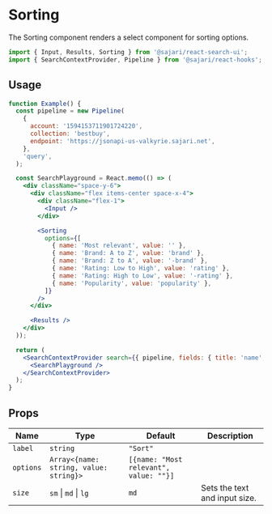
<SEO title="Sorting" description="The Sorting component renders a select component for sorting options." />

# Sorting

The Sorting component renders a select component for sorting options.

```js
import { Input, Results, Sorting } from '@sajari/react-search-ui';
import { SearchContextProvider, Pipeline } from '@sajari/react-hooks';
```

## Usage

```jsx
function Example() {
  const pipeline = new Pipeline(
    {
      account: '1594153711901724220',
      collection: 'bestbuy',
      endpoint: 'https://jsonapi-us-valkyrie.sajari.net',
    },
    'query',
  );

  const SearchPlayground = React.memo(() => (
    <div className="space-y-6">
      <div className="flex items-center space-x-4">
        <div className="flex-1">
          <Input />
        </div>

        <Sorting
          options={[
            { name: 'Most relevant', value: '' },
            { name: 'Brand: A to Z', value: 'brand' },
            { name: 'Brand: Z to A', value: '-brand' },
            { name: 'Rating: Low to High', value: 'rating' },
            { name: 'Rating: High to Low', value: '-rating' },
            { name: 'Popularity', value: 'popularity' },
          ]}
        />
      </div>

      <Results />
    </div>
  ));

  return (
    <SearchContextProvider search={{ pipeline, fields: { title: 'name', subtitle: 'brand' } }} searchOnLoad>
      <SearchPlayground />
    </SearchContextProvider>
  );
}
```

## Props

| Name      | Type                                   | Default                                | Description                   |
| --------- | -------------------------------------- | -------------------------------------- | ----------------------------- |
| `label`   | `string`                               | `"Sort"`                               |                               |
| `options` | `Array<{name: string, value: string}>` | `[{name: "Most relevant", value: ""}]` |                               |
| `size`    | `sm` \| `md` \| `lg`                   | `md`                                   | Sets the text and input size. |
